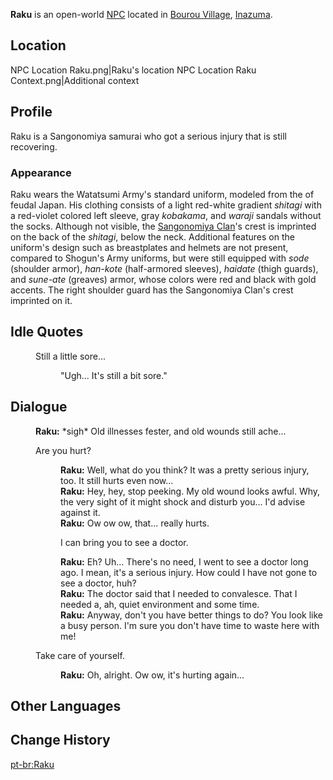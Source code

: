 {{Character Infobox
|type             = Open-World NPC
|image            = NPC Raku.png
|region           = Inazuma
|location         = Inazuma
|affiliation      = Watatsumi Army
|title            = Sangonomiya Samurai
}}
'''Raku''' {{Lang|ja=落}} is an open-world [[NPC]] located in [[Bourou Village]], [[Inazuma]].

==Location==
<gallery>
NPC Location Raku.png|Raku's location
NPC Location Raku Context.png|Additional context
</gallery>

==Profile==
<!-- detailed story/lore information goes here -->
Raku is a Sangonomiya samurai who got a serious injury that is still recovering.

===Appearance===
Raku wears the Watatsumi Army's standard uniform, modeled from the {{Lang|''ashigaru''|ja=足軽}} of feudal Japan. His clothing consists of a light red-white gradient ''shitagi'' with a red-violet colored left sleeve, gray ''kobakama'', and ''waraji'' sandals without the socks. Although not visible, the [[Sangonomiya Clan]]'s crest is imprinted on the back of the ''shitagi'', below the neck. Additional features on the uniform's design such as breastplates and helmets are not present, compared to Shogun's Army uniforms, but were still equipped with ''sode'' (shoulder armor), ''han-kote'' (half-armored sleeves), ''haidate'' (thigh guards), and ''sune-ate'' (greaves) armor, whose colors were red and black with gold accents. The right shoulder guard has the Sangonomiya Clan's crest imprinted on it.

==Idle Quotes==
{{Dialogue Start}}
: {{DIcon|Idle}} Still a little sore...
:: {{A|VO Raku 01.ogg}} "Ugh... It's still a bit sore."
{{Dialogue End}}

==Dialogue==
{{Dialogue Start}}
:'''Raku:''' *sigh* Old illnesses fester, and old wounds still ache...
:{{DIcon}} Are you hurt?
::'''Raku:''' Well, what do you think? It was a pretty serious injury, too. It still hurts even now...
::'''Raku:''' Hey, hey, stop peeking. My old wound looks awful. Why, the very sight of it might shock and disturb you... I'd advise against it.
::'''Raku:''' Ow ow ow, that... really hurts.
::{{DIcon}} I can bring you to see a doctor.
::'''Raku:''' Eh? Uh... There's no need, I went to see a doctor long ago. I mean, it's a serious injury. How could I have not gone to see a doctor, huh?
::'''Raku:''' The doctor said that I needed to convalesce. That I needed a, ah, quiet environment and some time.
::'''Raku:''' Anyway, don't you have better things to do? You look like a busy person. I'm sure you don't have time to waste here with me!
:{{DIcon}} Take care of yourself.
::'''Raku:''' Oh, alright. Ow ow, it's hurting again...
{{Dialogue End}}

==Other Languages==
{{Other Languages
|default_hidden = 1
|en      = Raku
|zhs     = 落
|zhs_rm  = Luò
|zht     = 落
|zht_rm  = Luò
|ja      = 落
|ja_rm   = Raku
|ko      = 라쿠
|es      = Raku
|fr      = Raku
|ru      = Раку
|th      = Raku
|vi      = Raku
|de      = Raku
|id      = Raku
|pt      = Raku
|tr      = Raku
|it      = Raku
}}

==Change History==
{{Change History|2.1}}

[[pt-br:Raku]]